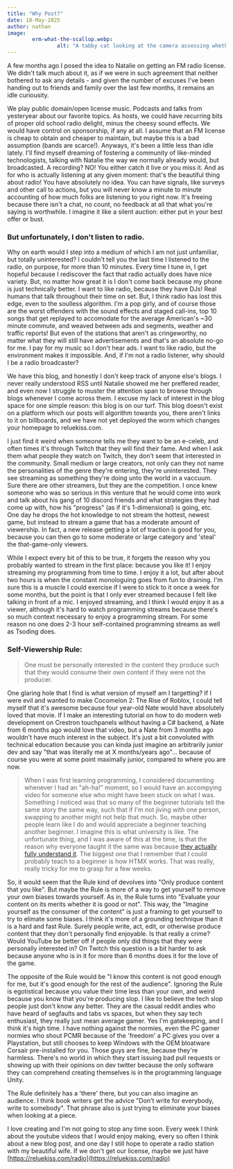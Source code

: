 ```yaml
---
title: "Why Post?"
date: 18-May-2025
author: nathan
image: 
        erm-what-the-scallop.webp:
                alt: "A tabby cat looking at the camera assessing whether or not to eat the person behind it."
---
```


A few months ago I posed the idea to Natalie on getting an FM radio license. We didn't talk much about it,
as if we were in such agreement that neither bothered to ask any details - and given the number of excuses I've been
handing out to friends and family over the last few months, it remains an idle curiousity. 

We play public domain/open license music. Podcasts and talks from yesteryear about our favorite topics.
As hosts, we could have recurring bits of proper old school radio delight, minus the cheesy sound effects. We would have
control on sponsorship, if any at all. I assume that an FM license is cheap to obtain and cheaper to maintain, but maybe this
is a bad assumption (bands are scarce!). Anyways, it's been a little less than idle lately. I'll find myself dreaming
of fostering a community of like-minded technologists, talking with Natalie the way we normally already would, but broadcasted.
A recording? NO! You either catch it live or you miss it. And as for who is actually listening at any given moment: that's the
beautiful thing about radio! You have absolutely no idea. You can have signals, like surveys and other call to actions, but you
will never know a minute to minute accounting of how much folks are listening to you right now. It's freeing because
there isn't a chat, no count, no feedback at all that what you're saying is worthwhile. I imagine it like a silent auction:
either put in your best offer or bust.

### But unfortunately, I don't listen to radio.

Why on earth would I step into a medium of which I am not just unfamiliar, but totally uninterested? I couldn't tell you
the last time I listened to the radio, on purpose, for more than 10 minutes. Every time I tune in, I get hopeful because I
rediscover the fact that radio actually does have nice variety. But, no matter how great it is I don't come back because my phone
is just technically better. I want to like radio, because they have DJs! Real humans that talk throughout their time on set. But,
I think radio has lost this edge, even to the soulless algorithm.
I'm a pop girly, and of course those are the worst offenders with the sound effects and staged call-ins, top 10 
songs that get replayed to accomodate for the average American's ~30 minute commute, and weaved between ads and segments, 
weather and traffic reports! But even of the stations that aren't as cringeworthy, no matter what they will still have advertisements 
and that's an absolute no-go for me. I pay for my music so I don't hear ads. I want to like radio, but the environment makes it impossible. 
And, if I'm not a radio listener, why should I be a radio broadcaster?

We have this blog, and honestly I don't keep track of anyone else's blogs. I never really understood RSS until Natalie showed 
me her preffered reader, and even now I struggle to muster the attention span to browse through blogs whenever I come across them.
I excuse my lack of interest in the blog space for one simple reason: this blog is on our turf.
This blog doesn't exist on a platform which our posts will algorithm towards you, there aren't links to it on billboards,
and we have not yet deployed the worm which changes your homepage to reluekiss.com.

I just find it weird when someone tells me they want to be an e-celeb, and often times it's through Twitch that they will find their fame.
And when I ask them what people they watch on Twitch, they don't seem that interested in the community. Small medium or large creators, not only
can they not name the personalities of the genre they're entering, they're uninterested. They see streaming as something they're
doing unto the world in a vaccuum. Sure there are other streamers, but they are the competition. I once knew someone who was
so serious in this venture that he would come into work and talk about his gang of 10 discord friends and what strategies they
had come up with, how his "progress" (as if it's 1-dimensional) is going, etc. One day he drops the hot knowledge to not stream
the hottest, newest game, but instead to stream a game that has a moderate amount of viewership. In fact, a new release getting
a lot of traction is good for you, because you can then go to some moderate or large category and 'steal' the that-game-only viewers.

While I expect every bit of this to be true, it forgets the reason why you probably wanted to stream in the first place: because
you like it! I enjoy streaming my programming from time to time. I enjoy it a lot, but after about two hours is
when the constant monologuing goes from fun to draining. I'm sure
this is a muscle I could exercise if I were to stick to it once a week for some months, but the point is that I only ever streamed
because I felt like talking in front of a mic. I enjoyed streaming, and I think I would enjoy it as a viewer, although it's hard to
watch programming streams because there's so much context necessary to enjoy a programming stream. For some reason no one does 2-3 hour
self-contained programming streams as well as Tsoding does. 

### Self-Viewership Rule:

> One must be personally interested in the content they produce such that they would consume their own content if they were not the producer.

One glaring hole that I find is what version of myself am I targetting? If I were evil and wanted to make Cocomelon 2: The Rise of Roblox, 
I could tell myself that it's awesome because four year-old Nate would have absolutely loved that movie. If I make an interesting
tutorial on how to do modern web development on Crestron touchpanels without having a C# backend, a Nate from 6 months ago would love that video,
but a Nate from 3 months ago wouldn't have much interest in the subject. It's just a bit convoluted with technical education because you can kinda just
imagine an arbitrarily junior dev and say "that was literally me at X months/years ago"... because of course you were at some point maximally
junior, compared to where you are now. 

> When I was first learning programming, I considered documenting whenever I had an "ah-ha!" moment, so I would have an accompying video for someone 
> else who might have been stuck on what I was. Something I noticed was that so many of the beginner tutorials tell the same story the same way, such that
> if I'm not jiving with one person, swapping to another might not help that much. So, maybe other people learn like I do and would appreciate a beginner
> teaching another beginner. I imagine this is what university is like. The unfortunate thing, and I was aware of this at the time, is that the reason
> why everyone taught it the same was because [they actually fully understand it](https://en.wikipedia.org/wiki/Curse_of_knowledge). The biggest one that I remember
> that I could probably teach to a beginner is how HTMX works. That was really, really tricky for me to grasp for a few weeks.

So, it would seem that the Rule kind of devolves into "Only produce content that you like". But maybe the Rule is more of
a way to get yourself to remove your own biases towards yourself. As in, the Rule turns into "Evaluate your content on its merits whether it is good or not". 
This way, the "Imagine yourself as the consumer of the content" is just a framing to get yourself to try to elimate some biases. I think it's more of
a grounding technique than it is a hard and fast Rule. Surely people write, act, edit, or otherwise produce content that they don't personally find enjoyable.
Is that really a crime? Would YouTube be better off if people only did things that they were personally interested in? On Twitch this question is a bit
harder to ask because anyone who is in it for more than 6 months does it for the love of the game. 

The opposite of the Rule would be "I know this content is not good enough for me, but it's good enough for the rest of the audience". Ignoring the Rule is
egotistical because you value their time less than your own, and weird because you know that you're producing slop. I like to believe the tech slop people just 
don't know any better. They are the casual reddit andies who have heard of segfaults and tabs vs spaces, but when they say tech enthusiast, they really just mean
average gamer. Yes I'm gatekeeping, and I think it's high time. I have nothing against the normies, even the PC gamer normies who shout PCMR because of the 'freedom'
a PC gives you over a Playstation, but still chooses to keep Windows with the OEM bloatware Corsair pre-installed for you. Those guys are fine, because they're harmless.
There's no world in which they start issuing bad pull requests or showing up with their opinions on dev twitter because the only software they can comprehend
creating themselves is in the programming language Unity. 

The Rule definitely has a 'there' there, but you can also imagine an audience. I think book writers get the advice "Don't write for everybody, write to somebody".
That phrase also is just trying to eliminate your biases when looking at a piece.


I love creating and I'm not going to stop any time soon. Every week I think about the youtube videos that I would enjoy making, every so often I think about a new blog post,
and one day I still hope to operate a radio station with my beautiful wife. If we don't get our license, maybe we just have [https://reluekiss.com/radio](https://reluekiss.com/radio)

